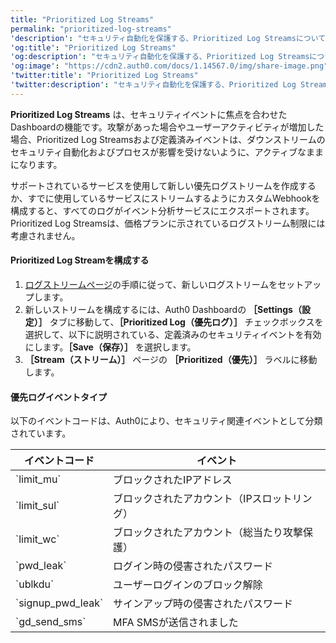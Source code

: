 ---
title: "Prioritized Log Streams"
permalink: "prioritized-log-streams"
'description': "セキュリティ自動化を保護する、Prioritized Log Streamsについて説明します。"
'og:title': "Prioritized Log Streams"
'og:description': "セキュリティ自動化を保護する、Prioritized Log Streamsについて説明します。"
'og:image': "https://cdn2.auth0.com/docs/1.14567.0/img/share-image.png"
'twitter:title': "Prioritized Log Streams"
'twitter:description': "セキュリティ自動化を保護する、Prioritized Log Streamsについて説明します。"
---

**Prioritized Log Streams** は、セキュリティイベントに焦点を合わせたDashboardの機能です。攻撃があった場合やユーザーアクティビティが増加した場合、Prioritized Log Streamsおよび定義済みイベントは、ダウンストリームのセキュリティ自動化およびプロセスが影響を受けないように、アクティブなままになります。

サポートされているサービスを使用して新しい優先ログストリームを作成するか、すでに使用しているサービスにストリームするようにカスタムWebhookを構成すると、すべてのログがイベント分析サービスにエクスポートされます。Prioritized Log Streamsは、価格プランに示されているログストリーム制限には考慮されません。

#### Prioritized Log Streamを構成する

1. [ログストリームページ](/ja-jp/customize/log-streams)の手順に従って、新しいログストリームをセットアップします。
2. 新しいストリームを構成するには、Auth0 Dashboardの **［Settings（設定）］** タブに移動して、**［Prioritized Log（優先ログ）］** チェックボックスを選択して、以下に説明されている、定義済みのセキュリティイベントを有効にします。**［Save（保存）］** を選択します。
3. **［Stream（ストリーム）］** ページの **［Prioritized（優先）］** ラベルに移動します。

#### 優先ログイベントタイプ

以下のイベントコードは、Auth0により、セキュリティ関連イベントとして分類されています。

<table class="table"><thead>
<tr>
<th><strong>イベントコード</strong></th>
<th><strong>イベント</strong></th>
</tr>
</thead>
<tbody>
<tr>
<td>`limit_mu`</td>
<td>ブロックされたIPアドレス</td>
</tr>
<tr>
<td>`limit_sul`</td>
<td>ブロックされたアカウント（IPスロットリング）</td>
</tr>
<tr>
<td>`limit_wc`</td>
<td>ブロックされたアカウント（総当たり攻撃保護）</td>
</tr>
<tr>
<td>`pwd_leak`</td>
<td>ログイン時の侵害されたパスワード</td>
</tr>
<tr>
<td>`ublkdu`</td>
<td>ユーザーログインのブロック解除</td>
</tr>
<tr>
<td>`signup_pwd_leak`</td>
<td>サインアップ時の侵害されたパスワード</td>
</tr>
<tr>
<td>`gd_send_sms`</td>
<td>MFA SMSが送信されました</td>
</tr>
</tbody>
</table>